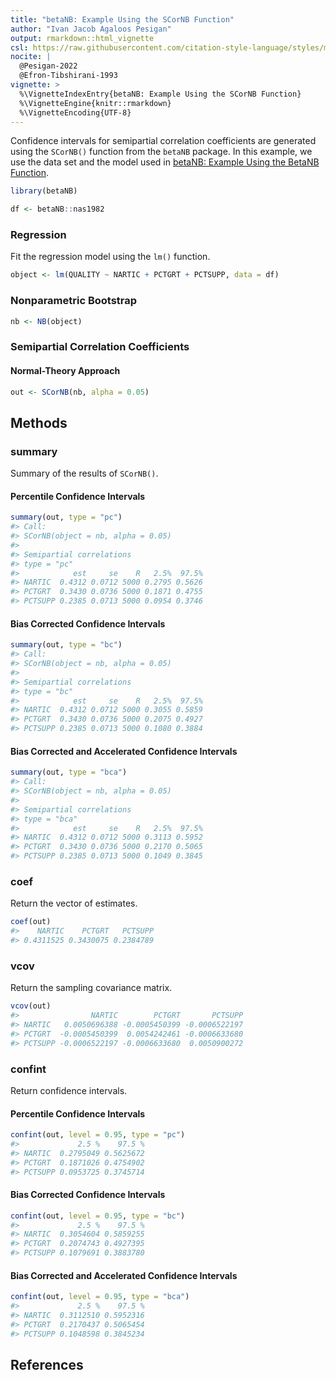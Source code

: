 ```yaml
---
title: "betaNB: Example Using the SCorNB Function"
author: "Ivan Jacob Agaloos Pesigan"
output: rmarkdown::html_vignette
csl: https://raw.githubusercontent.com/citation-style-language/styles/master/apa.csl
nocite: |
  @Pesigan-2022
  @Efron-Tibshirani-1993
vignette: >
  %\VignetteIndexEntry{betaNB: Example Using the SCorNB Function}
  %\VignetteEngine{knitr::rmarkdown}
  %\VignetteEncoding{UTF-8}
---
```




Confidence intervals for
semipartial correlation coefficients
are generated using
the `SCorNB()` function from the `betaNB` package.
In this example,
we use the data set and the model used in
[betaNB: Example Using the BetaNB Function](example-beta-nb.html).


``` r
library(betaNB)
```




``` r
df <- betaNB::nas1982
```

### Regression

Fit the regression model using the `lm()` function.


``` r
object <- lm(QUALITY ~ NARTIC + PCTGRT + PCTSUPP, data = df)
```

### Nonparametric Bootstrap


``` r
nb <- NB(object)
```

### Semipartial Correlation Coefficients

#### Normal-Theory Approach


``` r
out <- SCorNB(nb, alpha = 0.05)
```

## Methods

### summary

Summary of the results of `SCorNB()`.

#### Percentile Confidence Intervals


``` r
summary(out, type = "pc")
#> Call:
#> SCorNB(object = nb, alpha = 0.05)
#> 
#> Semipartial correlations
#> type = "pc"
#>            est     se    R   2.5%  97.5%
#> NARTIC  0.4312 0.0712 5000 0.2795 0.5626
#> PCTGRT  0.3430 0.0736 5000 0.1871 0.4755
#> PCTSUPP 0.2385 0.0713 5000 0.0954 0.3746
```

#### Bias Corrected Confidence Intervals


``` r
summary(out, type = "bc")
#> Call:
#> SCorNB(object = nb, alpha = 0.05)
#> 
#> Semipartial correlations
#> type = "bc"
#>            est     se    R   2.5%  97.5%
#> NARTIC  0.4312 0.0712 5000 0.3055 0.5859
#> PCTGRT  0.3430 0.0736 5000 0.2075 0.4927
#> PCTSUPP 0.2385 0.0713 5000 0.1080 0.3884
```

#### Bias Corrected and Accelerated Confidence Intervals


``` r
summary(out, type = "bca")
#> Call:
#> SCorNB(object = nb, alpha = 0.05)
#> 
#> Semipartial correlations
#> type = "bca"
#>            est     se    R   2.5%  97.5%
#> NARTIC  0.4312 0.0712 5000 0.3113 0.5952
#> PCTGRT  0.3430 0.0736 5000 0.2170 0.5065
#> PCTSUPP 0.2385 0.0713 5000 0.1049 0.3845
```

### coef

Return the vector of estimates.


``` r
coef(out)
#>    NARTIC    PCTGRT   PCTSUPP 
#> 0.4311525 0.3430075 0.2384789
```

### vcov

Return the sampling covariance matrix.


``` r
vcov(out)
#>                NARTIC        PCTGRT       PCTSUPP
#> NARTIC   0.0050696388 -0.0005450399 -0.0006522197
#> PCTGRT  -0.0005450399  0.0054242461 -0.0006633680
#> PCTSUPP -0.0006522197 -0.0006633680  0.0050900272
```

### confint

Return confidence intervals.

#### Percentile Confidence Intervals


``` r
confint(out, level = 0.95, type = "pc")
#>             2.5 %    97.5 %
#> NARTIC  0.2795049 0.5625672
#> PCTGRT  0.1871026 0.4754902
#> PCTSUPP 0.0953725 0.3745714
```

#### Bias Corrected Confidence Intervals


``` r
confint(out, level = 0.95, type = "bc")
#>             2.5 %    97.5 %
#> NARTIC  0.3054604 0.5859255
#> PCTGRT  0.2074743 0.4927395
#> PCTSUPP 0.1079691 0.3883780
```

#### Bias Corrected and Accelerated Confidence Intervals


``` r
confint(out, level = 0.95, type = "bca")
#>             2.5 %    97.5 %
#> NARTIC  0.3112510 0.5952316
#> PCTGRT  0.2170437 0.5065454
#> PCTSUPP 0.1048598 0.3845234
```

## References
